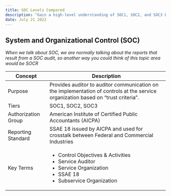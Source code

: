 ```yaml
---
title: SOC Levels Compared
description: "Gain a high-level understanding of SOC1, SOC2, and SOC3 by reviewing our comparison of all applicable SOC levels."
date: July 21 2022
---
```


## System and Organizational Control (SOC)

_When we talk about SOC, we are normally talking about the reports that result from a SOC audit, so another way you could think of this topic area would be SOCR_

| Concept             | Description                                                                                                                        |
| ------------------ | ---------------------------------------------------------------------------------------------------------------------------------- |
| Purpose            | Provides auditor to auditor communication on the implementation of controls at the service organization based on “trust criteria”. |
| Tiers              | SOC1, SOC2, SOC3                                                                                                                   |
| Authorization Group          | American Institute of Certified Public Accountants (AICPA)                                                                         |
| Reporting Standard | SSAE 18 issued by AICPA and used for crosstalk between Federal and Commercial Industries                                           |
| Key Terms | <ul><li>Control Objectives & Activities</li><li>Service Auditor</li><li>Service Organization</li><li>SSAE 18</li><li>Subservice Organization</li></ul> |
